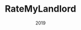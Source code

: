 ---
id: rate-my-landlord
dir: projects/rate-my-landlord
title: RateMyLandlord
summary: Lets you rate your landlord. Hack the Valley 4's "Best use of MongoDB Atlas"
date: "2019"
url: 'https://devpost.com/software/ratemylandlord'
category: 'project/software'
tags: ['Software','Fullstack']
---